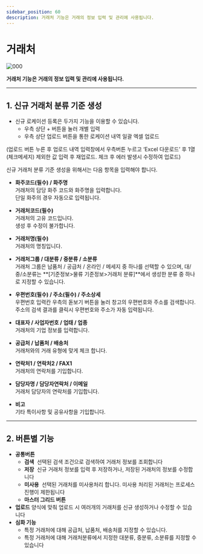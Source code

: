 ```yaml
---
sidebar_position: 60
description: 거래처 기능은 거래의 정보 입력 및 관리에 사용됩니다.
---
```

# 거래처

![000](./img/005.png)

**거래처 기능은 거래의 정보 입력 및 관리에 사용됩니다.**

---

## **1. 신규 거래처 분류 기준 생성**

- 신규 로케이션 등록은 두가지 기능을 이용할 수 있습니다.
  - 우측 상단 + 버튼을 눌러 개별 입력
  - 우측 상단 업로드 버튼을 통한 로케이션 내역 일괄 엑셀 업로드  

(업로드 버튼 누른 후 업로드 내역 입력창에서 우측버튼 누르고 ‘Excel 다운로드’ 후 1열 (체크메세지) 제외한 값 입력 후 재업로드.  체크 후 에러 발생시 수정하여 업로드)  

신규 거래처 분류 기준 생성을 위해서는 다음 항목을 입력해야 합니다.

- **화주코드(필수) / 화주명**  
거래처의 담당 화주 코드와 화주명을 입력합니다.  
단일 화주의 경우 자동으로 입력됩니다.

- **거래처코드(필수)**  
거래처의 고유 코드입니다.  
생성 후 수정이 불가합니다.
- **거래처명(필수)**  
거래처의 명칭입니다.
- **거래처그룹 / 대분류 / 중분류 / 소분류**  
거래처 그룹은 납품처 / 공급처 / 온라인 / 메세지 중 하나를 선택할 수 있으며, 
대/중/소분류는 **[기준정보>물류 기준정보>거래처 분류]**에서 생성한 분류 중 하나로 지정할 수 있습니다.
- **우편번호(필수) / 주소(필수) / 주소상세**  
우편번호 입력칸 우측의 돋보기 버튼을 눌러 창고의 우편번호와 주소를 검색합니다.  
주소의 검색 결과를 클릭시 우편번호와 주소가 자동 입력됩니다.
- **대표자 / 사업자번호 / 업태 / 업종**  
거래처의 기업 정보를 입력합니다.
- **공급처 / 납품처 / 배송처**  
거래처와의 거래 유형에 맞게 체크 합니다.
- **연락처1 / 연락처2 / FAX1**  
거래처의 연락처를 기입합니다.
- **담당자명 / 담당자연락처 / 이메일**  
거래처 담당자의 연락처를 기입합니다.
- **비고**  
기타 특이사항 및 공유사항을 기입합니다.

---

## **2. 버튼별 기능**

- **공통버튼**
    - **검색**  선택된 검색 조건으로 검색하여 거래처 정보를 조회합니다
    - **저장**  신규 거래처 정보를 입력 후 저장하거나, 저장된 거래처의 정보를 수정합니다
    - **미사용**  선택된 거래처를 미사용처리 합니다. 미사용 처리된 거래처는 프로세스 진행이 제한됩니다
    - **마스터 그리드 버튼**
- **업로드** 양식에 맞춰 업로드 시 여러개의 거래처를 신규 생성하거나 수정할 수 있습니다
- **심화 기능**
    - 특정 거래처에 대해 공급처, 납품처, 배송처를 지정할 수 있습니다.
    - 특정 거래처에 대해 거래처분류에서 지정한 대분류, 중분류, 소분류를 지정할 수 있습니다